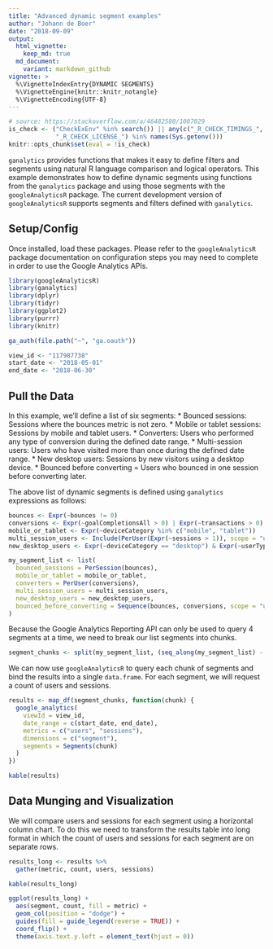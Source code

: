 ```yaml
---
title: "Advanced dynamic segment examples"
author: "Johann de Boer"
date: "2018-09-09"
output:
  html_vignette:
    keep_md: true
  md_document:
    variant: markdown_github
vignette: >
  %\VignetteIndexEntry{DYNAMIC SEGMENTS}
  %\VignetteEngine{knitr::knitr_notangle}
  %\VignetteEncoding{UTF-8}
---
```


```r
# source: https://stackoverflow.com/a/46482580/1007029
is_check <- ("CheckExEnv" %in% search()) || any(c("_R_CHECK_TIMINGS_",
             "_R_CHECK_LICENSE_") %in% names(Sys.getenv()))
knitr::opts_chunk$set(eval = !is_check)
```

`ganalytics` provides functions that makes it easy to define filters and segments using natural R language comparison and logical operators. This example demonstrates how to define dynamic segments using functions from the `ganalytics` package and using those segments with the `googleAnalyticsR` package. The current development version of `googleAnalyticsR` supports segments and filters defined with `ganalytics`.

## Setup/Config

Once installed, load these packages. Please refer to the `googleAnalyticsR` package documentation on configuration steps you may need to complete in order to use the Google Analytics APIs.

```r
library(googleAnalyticsR)
library(ganalytics)
library(dplyr)
library(tidyr)
library(ggplot2)
library(purrr)
library(knitr)

ga_auth(file.path("~", "ga.oauth"))

view_id <- "117987738"
start_date <- "2018-05-01"
end_date <- "2018-06-30"
```

## Pull the Data

In this example, we'll define a list of six segments:
* Bounced sessions: Sessions where the bounces metric is not zero.
* Mobile or tablet sessions: Sessions by mobile and tablet users.
* Converters: Users who performed any type of conversion during the defined date range.
* Multi-session users: Users who have visited more than once during the defined date range.
* New desktop users: Sessions by new visitors using a desktop device.
* Bounced before converting = Users who bounced in one session before converting later.

The above list of dynamic segments is defined using `ganalytics` expressions as follows:

```r
bounces <- Expr(~bounces != 0)
conversions <- Expr(~goalCompletionsAll > 0) | Expr(~transactions > 0)
mobile_or_tablet <- Expr(~deviceCategory %in% c("mobile", "tablet"))
multi_session_users <- Include(PerUser(Expr(~sessions > 1)), scope = "users")
new_desktop_users <- Expr(~deviceCategory == "desktop") & Expr(~userType == "new")

my_segment_list <- list(
  bounced_sessions = PerSession(bounces),
  mobile_or_tablet = mobile_or_tablet,
  converters = PerUser(conversions),
  multi_session_users = multi_session_users,
  new_desktop_users = new_desktop_users,
  bounced_before_converting = Sequence(bounces, conversions, scope = "users")
)
```

Because the Google Analytics Reporting API can only be used to query 4 segments at a time, we need to break our list segments into chunks.

```r
segment_chunks <- split(my_segment_list, (seq_along(my_segment_list) - 1L) %/% 4L)
```

We can now use `googleAnalyticsR` to query each chunk of segments and bind the results into a single `data.frame`. For each segment, we will request a count of users and sessions.

```r
results <- map_df(segment_chunks, function(chunk) {
  google_analytics(
    viewId = view_id,
    date_range = c(start_date, end_date),
    metrics = c("users", "sessions"),
    dimensions = c("segment"),
    segments = Segments(chunk)
  )
})
```

```r
kable(results)
```

## Data Munging and Visualization

We will compare users and sessions for each segment using a horizontal column chart. To do this we need to transform the results table into long format in which the count of users and sessions for each segment are on separate rows.

```r
results_long <- results %>%
  gather(metric, count, users, sessions)
```

```r
kable(results_long)
```

```r
ggplot(results_long) +
  aes(segment, count, fill = metric) +
  geom_col(position = "dodge") +
  guides(fill = guide_legend(reverse = TRUE)) +
  coord_flip() +
  theme(axis.text.y.left = element_text(hjust = 0))
```

